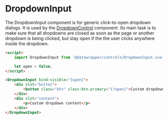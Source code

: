# DropdownInput

The DropdownInput component is for generic click-to-open dropdown dialogs. It is used by the [DropdownControl](?path=/docs/controls-v3--dropdown-control) component. Its main task is to make sure that all dropdowns are closed as soon as the page or another dropdown is being clicked, but stay open if the the user clicks anywhere _inside_ the dropdown.

```html
<script>
    import DropdownInput from '@datawrapper/controls/DropdownInput.svelte';

    let open = false;
</script>

<DropdownInput bind:visible="{open}">
    <div slot="button">
        <button class="btn" class:btn-primary="{!open}">Custom dropdown button</button>
    </div>
    <div slot="content">
        <p>Custom dropdown content</p>
    </div>
</DropdownInput>
```
